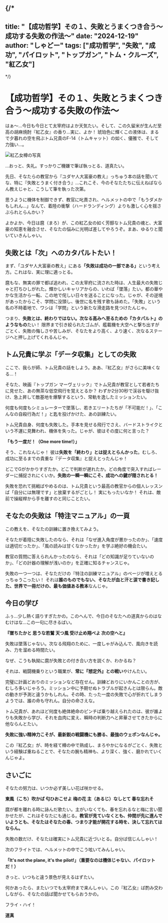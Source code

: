 
{/*
---
title: "【成功哲学】その１、失敗とうまくつき合う～成功する失敗の作法～"
date: "2024-12-19"
author: "しゃどー"
tags: ["成功哲学", "失敗", "成功", "パイロット", "トップガン", "トム・クルーズ", "紅乙女"]
---
*/}

# 【成功哲学】その１、失敗とうまくつき合う～成功する失敗の作法～

はぁ〜…今日も今日とて太宰府はよか天気たい。そして、この久留米が生んだ至高の胡麻焼酎『紅乙女』の香り…実に、よか！ 琥珀色に輝くこの液体は、まるで夕暮れの空を飛ぶトム兄貴のF-14（トムキャット）の如く、優雅で、そして力強い…。

<Image
  src="/images/ContentImages/beniotome.jpg"
  width={600}
  height={350}
  alt="紅乙女樽の写真"
/>

…おっと、失礼。すっかりご機嫌で筆ば執っとる、道真たい。

先日、そなたらの教官から『ユダヤ人大富豪の教え』っちゅう本の話を聞いてな、特に『失敗とうまく付き合う』…これこそ、今のそなたたちに伝えねばならん教えじゃと、こうして筆を執った次第。

思うように機体を制御できず、教官に叱責され、ヘルメットの中で「もうダメかもしれん…」なんて、着陸の衝撃（ハードランディング）よりも激しく心を揺さぶられとらんかい？

よかよか、今日は麿（まろ）が、この紅乙女の如く芳醇なトム兄貴の魂と、大富豪の知恵を融合させ、そなたの悩みに光明ば差してやろうぞ。まあ、ゆるりと聞いていきんしゃい。

## 失敗とは「次」へのカタパルトたい！

まず、「ユダヤ人大富豪の教え」にある<Highlight>**「失敗は成功の一部である」**</Highlight>という考え方。これはな、実に理に適っとる。

麿もな、無実の罪で都ば追われ、この太宰府に流された時は、人生最大の失敗じゃと打ちひしがれた。輝かしいキャリアからの、いわば「墜落」たい。都の華やかな生活から一転、この地で侘しい日々を送ることになった。じゃが、その逆境があったからこそ、学問に没頭し、後世に名を残す歌も詠めた。「失敗」という名の不時着地で、ワシは「学問」という新たな滑走路を見つけたんじゃ。

つまり、**失敗とは、終わりではない。次なる高みへ至るための『カタパルト』のようなもの**たい！ 限界まで引き絞られたゴムが、艦載機を大空へと撃ち出すがごとく、失敗の悔しさや苦しみが、そなたをより高く、より速く、次なるステージへと押し上げてくれるんじゃ。

## トム兄貴に学ぶ「データ収集」としての失敗

ここで、我らが師、トム兄貴の話をしよう。ああ、『紅乙女』がさらに美味くなる…！

そなた、映画『トップガン マーヴェリック』でトム兄貴が教官として若者たちに見せた、あの無茶な低空飛行を覚えとるか？ わずか2分30秒で渓谷を駆け抜け、急上昇して敵基地を爆撃するという、常軌を逸したミッションたい。

何度も何度もシミュレーターで墜落し、若きエリートたちが「不可能だ！」、「こんなの自殺行為だ！」と匙を投げかけた、あの訓練たい。

トム兄貴自身、何度も失敗した。手本を見せる飛行でさえ、バードストライクという不運に見舞われ、機体を失った。じゃが、彼はその度に何と言った？

**「もう一度だ！（One more time!）」**

そう、これなんじゃ！ 彼は**失敗を「終わり」とは捉えとらんかった**。むしろ、成功に至るまでの貴重な『データ収集』と捉えとったんじゃ！

どこでGがかかりすぎたか。どこで判断が遅れたか。どの角度で突入すればレーダーに捕捉されにくいか。<Highlight>**失敗の一瞬一瞬にこそ、成功への鍵が隠されとる！**</Highlight>

失敗を恐れて挑戦ばやめるのは、トム兄貴という最高の教官からの個人レッスンば「自分には無理です」と放棄するがごとし！ 実にもったいなか！ それは、敵前で操縦桿から手を離すのと同じことたい。

## そなたの失敗は「特注マニュアル」の一頁

この教えを、そなたの訓練に置き換えてみよう。

そなたが着陸に失敗したのなら、それは「なぜ進入角度が悪かったのか」、「速度は適切だったか」、「風の読みは甘くなかったか」を学ぶ絶好の機会たい。

教官の質問に答えられんかったのなら、それは「どの知識が足りていないのか」、「どの計器の理解が浅いのか」を正確に知るチャンスじゃ。

失敗の一つ一つは、そなただけの『特注の訓練マニュアル』のページが増えとるっちゅうこったい！ それは<Highlight>**誰のものでもない、そなたが血と汗と涙で書き記した、世界で一冊だけの、最も価値ある教本**</Highlight>なんじゃ。

## 今日の学び

ふぅ…少し熱く語りすぎたかの。このへんで、今日のそなたへの道真からのはなむけはな…この一句に尽きるばい。

<Highlight>**『墜ちたかと 思うな若鷲 天つ風 受け止め翔べよ 次の空へと』**</Highlight>

失敗は墜落じゃない。次なる飛翔のために、一度しゃがみ込んで、風向きを読み、力を溜める時間たい。

なぜ、こうも執拗に麿が失敗との付き合い方を説くか、わかるね？

それは、戦闘機乗りという職業が、**常に『想定外』との戦い**やけんたい。

完璧に計画どおりのミッションなど存在せん。訓練どおりにいかんことの方が、むしろ多いじゃろう。ミッション中に予期せぬトラブルが起きんとは限らん。敵の動きが予測と違うかもしれん。その時、たった一度の失敗で心が折れてしまうようでは、誰の命も守れん。自分の命さえな。

トム兄貴が、あれほど何度も絶体絶命のピンチば乗り越えられたのは、彼が誰よりも失敗から学び、それを血肉に変え、瞬時の判断力へと昇華させてきたからに他ならんとたい。

<Highlight>**失敗に強い精神力こそが、最新鋭の戦闘機にも勝る、最強のウェポンなんじゃ。**</Highlight>

この『紅乙女』が、時を経て樽の中で熟成し、まろやかになるがごとく、失敗という経験ば重ねることで、そなたの腕も精神も、より深く、強く、磨かれていくんじゃよ。

## さいごに

そなたの努力は、いつか必ず美しい花ば咲かせる。

**東風（こち）吹かば 匂ひおこせよ 梅の花 主（あるじ）なしとて 春な忘れそ**

麿が都を離れる時に詠んだ歌たい。主がいなくても、春を忘れるなと梅に言い聞かせたが、これはそなたにも通じる。<Highlight>**教官が見ていなくとも、仲間が先に進んでいようとも、そなたはそなたの春、つまり才能が開花する時を、決して忘れてはならん。**</Highlight>

失敗の数だけ、そなたは確実にトム兄貴に近づいとる。自分ば信じんしゃい！

次のフライトでは、ヘルメットの中でこう呟いてみんしゃい。

**「It's not the plane, it's the pilot!」（重要なのは機体じゃない、パイロットだ！）**

きっと、いつもと違う景色が見えるはずたい。

何かあったら、またいつでも太宰府まで来んしゃい。この『紅乙女』ば酌み交わしながら、そなたの話ば聞かせてもらおうかの。

フライ・ハイ！

**道真**

